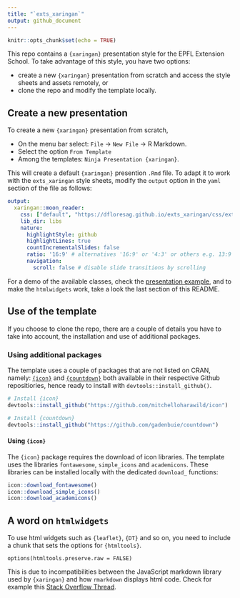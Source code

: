 ```yaml
---
title: "`exts_xaringan`"
output: github_document
---
```


```r
knitr::opts_chunk$set(echo = TRUE)
```

This repo contains a `{xaringan}` presentation style for the EPFL Extension 
School. To take advantage of this style, you have two options:

- create a new `{xaringan}` presentation from scratch and access the style 
sheets and assets remotely, or 
- clone the repo and modify the template locally. 

## Create a new presentation

To create a new `{xaringan}` presentation from scratch,

- On the menu bar select: `File` -> `New File` -> R Markdown. 
- Select the option `From Template`
- Among the templates:  `Ninja Presentation {xaringan}`.

This will create a default `{xaringan}` presention `.Rmd` file. To adapt it to 
work with the `exts_xaringan` style sheets, modify the `output` 
option in the `yaml` section of the file as follows:

```yaml
output:
  xaringan::moon_reader:
    css: ["default", "https://dfloresag.github.io/exts_xaringan/css/exts.css", "https://dfloresag.github.io/exts_xaringan/css/exts-fonts.css"]
    lib_dir: libs
    nature:
      highlightStyle: github
      highlightLines: true
      countIncrementalSlides: false
      ratio: '16:9' # alternatives '16:9' or '4:3' or others e.g. 13:9
      navigation:
        scroll: false # disable slide transitions by scrolling
```



For a demo of the available classes, check the [presentation example](https://dfloresag.github.io/exts_xaringan/index.html#1), and to make 
the `htmlwidgets` work, take a look the last section of this README. 

## Use of the template

If you choose to clone the repo, there are a couple of details you have to take
into account, the installation and use of additional packages.

### Using additional packages 

The template uses a couple of packages that are not listed on CRAN, namely: [`{icon}`](https://github.com/mitchelloharawild/icon) and [`{countdown}`](https://github.com/gadenbuie/countdown) both available in their 
respective Github repositiories, hence ready to install with 
`devtools::install_github()`. 

```r
# Install {icon}
devtools::install_github("https://github.com/mitchelloharawild/icon")

# Install {countdown}
devtools::install_github("https://github.com/gadenbuie/countdown")
```

#### Using `{icon}`

The `{icon}` package requires the download of icon libraries. The template
uses the libraries `fontawesome`, `simple_icons` and `academicons`. These 
libraries can be installed locally with the dedicated `download_` functions:

```r
icon::download_fontawesome()
icon::download_simple_icons()
icon::download_academicons()
```

## A word on `htmlwidgets`

To use html widgets such as `{leaflet}`, `{DT}` and so on, you need to include 
a chunk that sets the options for 
`{htmltools}`.

```
options(htmltools.preserve.raw = FALSE)
```
     
This is due to incompatibilities between the JavaScript markdown library used 
by `{xaringan}` and how `rmarkdown` displays html code. Check for example this 
[Stack Overflow Thread](https://stackoverflow.com/questions/65766516/xaringan-presentation-not-displaying-html-widgets-even-when-knitting-provided-t).

<!-- The [source file](index.Rmd) of the presentation example.  -->